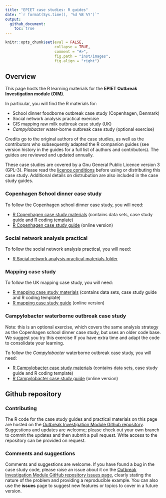 ```yaml
---
title: "EPIET case studies: R guides"
date: "`r format(Sys.time(), '%d %B %Y')`"
output: 
  github_document:
    toc: true
---
```


<!-- README.md is generated from README.Rmd. Please edit that file -->

```r
knitr::opts_chunk$set(eval = FALSE, 
                      collapse = TRUE, 
                      comment = "#>", 
                      fig.path = "inst/images", 
                      fig.align = "right") 
```


## Overview

This page hosts the R learning materials for the **EPIET Outbreak Investigation module (OIM)**.  

In particular, you will find the R materials for:

   + School dinner foodborne outbreak case study (Copenhagen, Denmark) 
   + Social network analysis practical exercise
   + GIS mapping raw milk outbreak case study (UK)
   + *Campylobacter* water-borne outbreak case study (optional exercise)

Credits go to the original authors of the case studies, as well as the contributors who subsequently adapted the R companion guides (see version history in the guides for a full list of authors and contributors).  The guides are reviewed and updated annually.

These case studies are covered by a Gnu General Public Licence version 3 (GPL-3).  Please read the [licence conditions](https://github.com/EPIET/OutbreakInvestigation/blob/master/LICENSE) before using or distributing this case study.  Additional details on distrubution are also included in the case study guides.


### Copenhagen School dinner case study

To follow the Copenhagen school dinner case study, you will need:

   + [R Copenhagen case study materials](https://epiet.github.io/OutbreakInvestigation/Copenhagen_R_casestudy.zip) (contains data sets, case study guide and R coding template)
   + [R Copenhagen case study guide ](https://epiet.github.io/OutbreakInvestigation/Copenhagen_R_guide.html) (online version)



### Social network analysis practical

To follow the social network analysis practical, you will need:

   + [R Social network analysis practical materials folder](https://epiet.github.io/OutbreakInvestigation/Network_analysis_practical.zip)



### Mapping case study

To follow the UK mapping case study, you will need:

   + [R mapping case study materials](https://epiet.github.io/OutbreakInvestigation/Mapping_R_casestudy.zip) (contains data sets, case study guide and R coding template)
   + [R mapping case study guide ](https://epiet.github.io/OutbreakInvestigation/Mapping_R_guide.html) (online version)


### Campylobacter waterborne outbreak case study

Note: this is an optional exercise, which covers the same analysis strategy as the Copenhagen school dinner case study, but uses an older code base.  We suggest you try this exercise If you have extra time and adapt the code to consolidate your learning.

To follow the *Campylobacter* waterborne outbreak case study, you will need:

   + [R Campylobacter case study materials](https://epiet.github.io/OutbreakInvestigation/Campy_R_casestudy.zip) (contains data sets, case study guide and R coding template)
   + [R Campylobacter case study guide](https://epiet.github.io/OutbreakInvestigation/Campy_R_guide.html) (online version)


## Github repository


### Contributing

The R code for the case study guides and practical materials on this page are hosted on the [Outbreak Investigation Module Github repository](https://github.com/EPIET/OutbreakInvestigation). Suggestions and updates are welcome; please check out your own branch to commit the updates and then submit a pull request.  Write access to the repository can be provided on request.   


### Comments and suggestions

Comments and suggestions are welcome.  If you have found a bug in the case study code, please raise an issue about it on the [Outbreak Investigation Module GitHub repository issues page](https://github.com/EPIET/OutbreakInvestigation/issues), clearly stating the nature of the problem and providing a reproducible example. You can also use the **issues** page to suggest new features or topics to cover in a future version. 